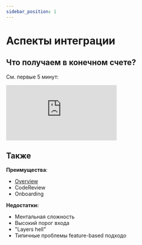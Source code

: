 ```yaml
---
sidebar_position: 1
---
```


# Аспекты интеграции

## Что получаем в конечном счете?

См. первые 5 минут:

<iframe className="youtube" src="https://www.youtube.com/embed/TFA6zRO_Cl0?start=2110" title="YouTube video player" frameborder="0" allow="accelerometer; autoplay; clipboard-write; encrypted-media; gyroscope; picture-in-picture" allowfullscreen></iframe>

## Также

**Преимущества**:
- [Overview](/docs/intro#overview)
- CodeReview
- Onboarding


**Недостатки:**
- Ментальная сложность
- Высокий порог входа
- "Layers hell"
- Типичные проблемы feature-based подходо
